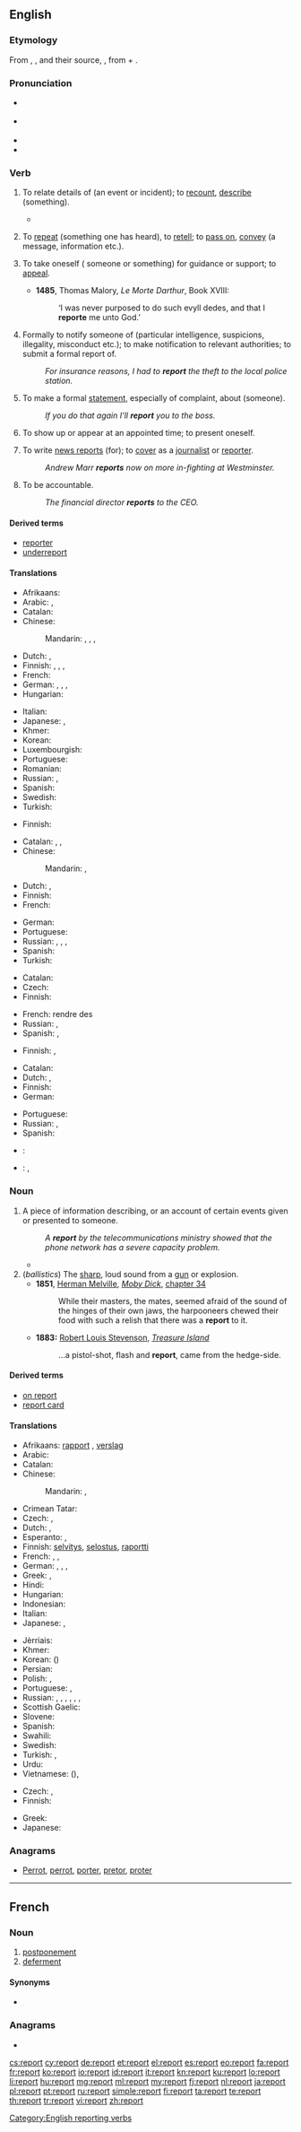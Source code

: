 {{also|Report}}
==English==
{{wikipedia}}

===Etymology===
From {{etyl|xno|en}} {{term|reporter|lang=fro}}, {{etyl|frm|en}} {{term|reporter|lang=frm}}, and their source, {{etyl|la|en}} {{term|reportare|reportāre|lang=la}}, from {{term|re-}} + {{term|portare|portāre}}.

===Pronunciation===
* {{a|Tasmanian}} {{IPA|/ɻəˈpɔː/}}
* {{a|UK}} {{IPA|/ɹɪˈpɔːt/}}
* {{audio|en-us-report.ogg|Audio (US)}}
* {{rhymes|ɔː(r)t}}

===Verb===
{{en-verb}}

# {{transitive|intransitive}} To relate details of (an event or incident); to [[recount]], [[describe]] (something). {{defdate|from 15th c.}}
#*{{quote-magazine|date=2013-01-01
|author=Paul Bartel, Ashli Moore
|title=Avian Migration: The Ultimate Red-Eye Flight
|volume=101|issue=1|page=47&ndash;48
|magazine=[[w:American Scientist|American Scientist]]
|url=http://www.americanscientist.org/issues/issues/feature/2013/1/avian-migration-the-ultimate-red-eye-flight
|passage=Many of these classic methods are still used, with some modern improvements. For example, with the aid of special microphones and automated sound detection software, ornithologists recently '''reported''' [&hellip;] that pine siskins (''Spinus pinus'') undergo an irregular, nomadic type of nocturnal migration.}}
# {{transitive}} To [[repeat]] (something one has heard), to [[retell]]; to [[pass on]], [[convey]] (a message, information etc.). {{defdate|from 15th c.}}
# {{obsolete|reflexive}} To take oneself ({{term|to}} someone or something) for guidance or support; to [[appeal]]. {{defdate|15th-18th c.}}
#* '''1485''', Thomas Malory, ''Le Morte Darthur'', Book XVIII:
#*: ‘I was never purposed to do such evyll dedes, and that I '''reporte''' me unto God.’
# {{transitive}} Formally to notify someone of (particular intelligence, suspicions, illegality, misconduct etc.); to make notification to relevant authorities; to submit a formal report of. {{defdate|from 15th c.}}
#: ''For insurance reasons, I had to '''report''' the theft to the local police station.''
# {{transitive}} To make a formal [[statement]], especially of complaint, about (someone). {{defdate|from 19th c.}}
#: ''If you do that again I'll '''report''' you to the boss.''
# {{intransitive}} To show up or appear at an appointed time; to present oneself. {{defdate|from 19th c.}}
# {{intransitive}} To write [[news report]]s (for); to [[cover]] as a [[journalist]] or [[reporter]]. {{defdate|from 19th c.}}
#: ''Andrew Marr '''reports''' now on more in-fighting at Westminster.''
# {{intransitive}} To be accountable.
#: ''The financial director '''reports''' to the CEO.''

====Derived terms====
* [[reporter]]
* [[underreport]]

====Translations====
{{trans-top|to relate details of}}
* Afrikaans: {{t|af|rapporteer}}
* Arabic: {{t|ar|وصف|tr=wáṣafa|sc=Arab}}, {{t-|ar|أبلغ|tr=ʾáblaġa}}
* Catalan: {{t|ca|informar}}
* Chinese:
*: Mandarin: {{t|cmn|報告|sc=Hani}}, {{t+|cmn|报告|tr=bàogào|sc=Hani}}, {{t|cmn|彙報|sc=Hani}}, {{t|cmn|汇报|tr=huìbào|sc=Hani}}
* Dutch: {{t+|nl|berichten}}, {{t+|nl|rapporteren}}
* Finnish: {{t+|fi|selvittää}}, {{t-|fi|selostaa}}, {{t-|fi|raportoida}} {{qualifier|formal}}, {{t+|fi|kertoa}} {{qualifier|informal}}
* French: {{t+|fr|rapporter}}
* German: {{t+|de|berichten}}, {{t+|de|melden}}, {{t+|de|anzeigen}} {{gloss|to report sb. for sth. [to the police]}}, {{t+|de|verzeigen}} {{qualifier|Switzerland, Liechtenstein}}
* Hungarian: {{t+|hu|jelent}}
{{trans-mid}}
* Italian: {{t+|it|riferire}}
* Japanese: {{t|ja|報告|tr=ほうこくする, hōkoku suru|alt=報告する|sc=Jpan}}, {{t-|ja|報ずる|tr=ほうずる, hōzuru}}
* Khmer: {{t-|km|រាយការណ៍|tr=riey kaa|sc=Khmr}}
* Korean: {{t|ko|보고하다|tr=bogo-hada|sc=Kore}}
* Luxembourgish: {{t-|lb|beriichten}}
* Portuguese: {{t+|pt|relatar}}
* Romanian: {{t+|ro|reporta}}
* Russian: {{t+|ru|сообщать|tr=soobščátʹ}} {{impf}}, {{t+|ru|сообщить|tr=soobščítʹ}} {{pf.}}
* Spanish: {{t+|es|informar}}
* Swedish: {{t-|sv|rapportera}}
* Turkish: {{t+|tr|raporlamak}}
{{trans-bottom}}

{{trans-top|to repeat, retell, pass on}}
* Finnish: {{t+|fi|kertoa}}
{{trans-mid}}
{{trans-bottom}}

{{trans-top|to notify formally}}
* Catalan: {{t+|ca|notificar}}, {{t-|ca|fer saber}}, {{t+|ca|informar}}
* Chinese:
*: Mandarin: {{t|cmn|彙報|sc=Hani}}, {{t|cmn|汇报|tr=huìbào|sc=Hani}}
* Dutch: {{t+|nl|bekendmaken}}, {{t+|nl|melden}}
* Finnish: {{t+|fi|ilmoittaa}}
* French: {{t+|fr|signaler}}
{{trans-mid}}
* German: {{t+|de|melden}}
* Portuguese: {{t+|pt|notificar}}
* Russian: {{t+|ru|докладывать|tr=dokládyvatʹ}} {{impf}}, {{t+|ru|доложить|tr=doložítʹ}} {{pf.}}, {{t|ru|отчитываться|tr=otčítyvatʹsja|sc=Cyrl}} {{impf}}, {{t|ru|отчитаться|tr=otčitátʹsja|sc=Cyrl}} {{pf.}}
* Spanish: {{t-|es|notificar}}
* Turkish: {{t+|tr|bildirmek}}
{{trans-bottom}}

{{trans-top|to be accountable}}
* Catalan: {{t|ca|ser responsable}}
* Czech: {{t-|cs|zodpovídat se}}
* Finnish: {{t-|fi|raportoida}}
{{trans-mid}}
* French: rendre des {{t+|fr|comptes}}
* Russian: {{t|ru|отчитываться|tr=otčítyvatʹsja|sc=Cyrl}} {{impf}}, {{t|ru|отчитаться|tr=otčitátʹsja|sc=Cyrl}} {{pf.}}
* Spanish: {{t|es|ser responsable}}, {{t|es|rendir cuentas}}
{{trans-bottom}}

{{trans-top|to write news reports}}
* Finnish: {{t+|fi|kirjoittaa}}, {{t-|fi|raportoida}}
{{trans-mid}}
{{trans-bottom}}

{{trans-top|military: to appear or present oneself}}
* Catalan: {{t|ca|presentar-se}}
* Dutch: {{t+|nl|afkomen}}, {{t+|nl|verschijnen}}
* Finnish: {{t+|fi|ilmoittautua}}
* German: {{l|de|sich}} {{t+|de|melden}}
{{trans-mid}}
* Portuguese: {{t|pt|apresentar-se}}
* Russian: {{t|ru|являться|tr=javlátʹsja|sc=Cyrl}} {{impf}}, {{t+|ru|явиться|tr=javítʹsja}} {{pf.}}
* Spanish: {{t+|es|presentarse}}
{{trans-bottom}}

{{checktrans-top}}
* {{ttbc|ca}}: {{t+|ca|informe}} <!-- Noun? Was under "account" -->
* {{ttbc|id}}: {{t|id|memberi laporan}}, {{t|id|melaporkan}}
{{trans-bottom}}

===Noun===
{{en-noun}}

# A piece of information describing, or an account of certain events given or presented to someone.
#: ''A '''report''' by the telecommunications ministry showed that the phone network has a severe capacity problem.''
#* {{quote-news
|year=2011
|date=December 16
|author=Denis Campbell
|title=Hospital staff 'lack skills to cope with dementia patients'
|work=Guardian
|url=http://www.guardian.co.uk/society/2011/dec/16/hospital-staff-dementia-patients
|page=
|passage=Hospitals are failing to care properly for the growing number of people with dementia, according to an NHS-funded '''report''', which has prompted demands for big improvements to help patients.}}
# (''ballistics'') The [[sharp]], loud sound from a [[gun]] or explosion.
#* '''1851''', [[w:Herman Melville|Herman Melville]], ''[[w:Moby Dick|Moby Dick]]'', [[s:Moby-Dick/Chapter 34|chapter 34]]
#*: While their masters, the mates, seemed afraid of the sound of the hinges of their own jaws, the harpooneers chewed their food with such a relish that there was a '''report''' to it.
#* '''1883:''' [[w:Robert Louis Stevenson|Robert Louis Stevenson]], ''[[w:Treasure Island|Treasure Island]]''
#*: ...a pistol-shot, flash and '''report''', came from the hedge-side.

====Derived terms====
* [[on report]]
* [[report card]]

====Translations====
{{trans-top|information describing events}}
* Afrikaans: [[rapport]] {{n}}, [[verslag]] {{n}}
* Arabic: {{t-|ar|تقرير|m|tr=taqrīr|sc=Arab}}
* Catalan: {{t+|ca|informe|m}}
* Chinese:
*: Mandarin: {{t-|cmn|報告|sc=Hani}}, {{t-|cmn|报告|tr=bàogào|sc=Hani}}
* Crimean Tatar: {{tø|crh|raport}}
* Czech: {{t+|cs|zpráva|f}}, {{t-|cs|hlášení|n}}
* Dutch: {{t+|nl|rapport|n}}, {{t+|nl|verslag|n}}
* Esperanto: {{t-|eo|raporto}}, {{t-|eo|informo}}
* Finnish: [[selvitys]], [[selostus]], [[raportti]]
* French: {{t+|fr|rapport|m}}, {{t+|fr|reportage|m}}, {{t+|fr|communiqué|m}}
* German: {{t+|de|Bericht|m}}, {{t+|de|Reportage|f}}, {{t+|de|Mitteilung|f}}, {{t+|de|Meldung}}
* Greek: {{t+|el|αναφορά|f|tr=anaforá}},  {{t+|el|έκθεση|f|tr=ékθesi}}
* Hindi: {{t-|hi|रिपोर्ट|f|tr=riporṭ|sc=Deva}}
* Hungarian: {{t+|hu|jelentés}}
* Indonesian: {{t+|id|laporan}}
* Italian: {{t+|it|rapporto|m}}
* Japanese: {{t+|ja|報告|tr=ほうこく, hōkoku|sc=Jpan}}, {{t+|ja|レポート|tr=repōto|sc=Jpan}}
{{trans-mid}}
* Jèrriais: {{tø|roa-jer|rapport|m}}
* Khmer: {{t-|km|សេចក្ដីរាយការណ៍|tr=sachkdǝy riey kaa|sc=Khmr}}
* Korean: {{t+|ko|보고|tr=bogo|sc=Kore}} ({{t+|ko|報告|sc=Kore}})
* Persian: {{t+|fa|گزارش|tr=gozâreš|sc=fa-Arab}}
* Polish: {{t+|pl|raport|m}}, {{t+|pl|sprawozdanie|n}}
* Portuguese: {{t+|pt|relatório|m}}, {{t+|pt|relato|m}}
* Russian: {{t+|ru|репортаж|m|tr=reportáž|sc=Cyrl}} {{qualifier|media}}, {{t+|ru|доклад|m|tr=doklád}},  {{t+|ru|отчёт|m|tr=otčót}},  {{t+|ru|сообщение|n|tr=soobščénije}},  {{t+|ru|рапорт|m|tr=ráport}} {{qualifier|military}},  {{t+|ru|сводка|f|tr=svódka}}, {{t|ru|репорт|m|tr=repórt|sc=Cyrl}}
* Scottish Gaelic: {{t-|gd|iomradh|m}}
* Slovene: {{t+|sl|poročilo|n}}
* Spanish: {{t+|es|informe|m}}
* Swahili: {{t+|sw|ripoti}}
* Swedish: {{t+|sv|rapport|c}}
* Turkish: {{t+|tr|rapor}}, {{t+|tr|röpörtaj}}
* Urdu: {{t-|ur|رپورٹ|f|tr=riporṭ|sc=ur-Arab}}
* Vietnamese: {{t+|vi|báo cáo}} ({{t-|vi|報告}}), {{t+|vi|báo cáo|alt=bản báo cáo}}
{{trans-bottom}}

{{trans-top|(ballistics) the sharp, loud sound from a gun or explosion}}
* Czech: {{t-|cs|výbuch|m}}, {{t-|cs|výstřel|m}}
* Finnish: {{t-|fi|pamaus}}
{{trans-mid}}
* Greek: {{t+|el|εκπυρσοκρότηση|f|tr=ekpirsokrótisi}}
* Japanese: {{t-|ja|銃声|tr=じゅうせい|sc=Jpan}}
{{trans-bottom}}

===Anagrams===
* [[Perrot#English|Perrot]], [[perrot#English|perrot]], [[porter#English|porter]], [[pretor#English|pretor]], [[proter#English|proter]]

[[Category:English reporting verbs]]

----

==French==

===Noun===
{{fr-noun|m}}

# [[postponement]]
# [[deferment]]

====Synonyms====
* {{l|fr|ajournement}}

===Anagrams===
* {{l|fr|porter}}

[[cs:report]]
[[cy:report]]
[[de:report]]
[[et:report]]
[[el:report]]
[[es:report]]
[[eo:report]]
[[fa:report]]
[[fr:report]]
[[ko:report]]
[[io:report]]
[[id:report]]
[[it:report]]
[[kn:report]]
[[ku:report]]
[[lo:report]]
[[li:report]]
[[hu:report]]
[[mg:report]]
[[ml:report]]
[[my:report]]
[[fj:report]]
[[nl:report]]
[[ja:report]]
[[pl:report]]
[[pt:report]]
[[ru:report]]
[[simple:report]]
[[fi:report]]
[[ta:report]]
[[te:report]]
[[th:report]]
[[tr:report]]
[[vi:report]]
[[zh:report]]